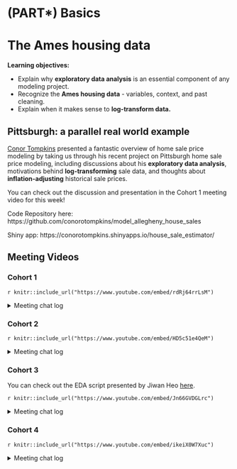 # (PART\*) Basics {-}

# The Ames housing data

**Learning objectives:**

- Explain why **exploratory data analysis** is an essential component of any modeling project.
- Recognize the **Ames housing data** - variables, context, and past cleaning.
- Explain when it makes sense to **log-transform data.**

## Pittsburgh: a parallel real world example

[Conor Tompkins](https://twitter.com/conor_tompkins) presented a fantastic overview of home sale price modeling by taking us through his recent project on Pittsburgh home sale price modeling, including discussions about his **exploratory data analysis**, motivations behind **log-transforming** sale data, and thoughts about **inflation-adjusting** historical sale prices. 

You can check out the discussion and presentation in the Cohort 1 meeting video for this week!

Code Repository here: https://github.com/conorotompkins/model_allegheny_house_sales

Shiny app: https://conorotompkins.shinyapps.io/house_sale_estimator/

## Meeting Videos

### Cohort 1

`r knitr::include_url("https://www.youtube.com/embed/rdRj64rrLsM")`

<details>
  <summary> Meeting chat log </summary>
  
```
00:11:41    Tyler Grant Smith:  does jon sound far away
00:11:44    Jonathan Trattner:  yes
00:11:58    Yoni Sidi:  Austin is far away
00:12:04    Tan Ho: very!
00:12:23    Conor Tompkins: https://conorotompkins.shinyapps.io/house_sale_estimator/
00:12:26    Jon Harmon (jonthegeek):    I ran out of USB slots temporarily so I'm using my crappy microphone for a bit.
00:26:41    Yoni Sidi:  what were the original motivations on cleaning the data, was it preset task driven or strictly data driven? 
00:27:59    Tan Ho: oops sorry :P
00:28:35    Juan Guillermo: Hi everyone
00:28:42    Jon Harmon (jonthegeek):    Welcome, Juan!
00:28:57    Juan Guillermo: thanks!
00:28:59    Darya Vanichkina:   With school districts vs council districts, how does that work? I.e. can school districts span counties, and does it make sense to adjust house price based on whether or not the house is in a good school district? [not US-based, so not 100% sure how it works on the ground]
00:29:46    Jon Harmon (jonthegeek):    I don't know about Pittsburgh, but school districts & council districts are completely unrelated in Austin.
00:29:46    Jonathan Trattner:  Did you save and document each of those iterations in the data cleaning set? Or were you just going through it looking for what you wanted?
00:30:06    Tan Ho: YAY JON
00:30:12    Jonathan Trattner:  Congrats!!
00:30:38    Jon Harmon (jonthegeek):    Thanks, it's exciting!
00:37:56    Tony ElHabr:    Conor, did you think about including additional data sets, such as Zillow's forecasts?
00:38:04    Asmae Toumi:    skimr is awesome, it can generate all sorts of summaries. you can also pipe it after a group_by
00:38:19    Darya Vanichkina:   It also works on the command line!
00:38:32    Darya Vanichkina:   Which is really impressive when working on cloud/HPC
00:39:12    David Severski: Zillow is pretty tight fisted about scraping their estimates.
00:39:28    pavitra:    is esquisse comparable with skimr? 
00:40:30    pavitra:    cool.. thanks!
00:40:43    Kevin Kent: Ohh esquisse is sketch in French. That makes sense
00:41:05    Jon Harmon (jonthegeek):    And now French speakers can laugh at me, Pavitra, AND Yoni's pronunciation!
00:41:44    pavitra:    well, I pronounced it like a total desi - "eskqueeeeez"..you cannot top that, Jon!
00:42:11    Asmae Toumi:    Really happy I tuned it tonight, didn’t know of priceR package to inflation adjust prices. Ive been doing it manually lol
00:42:24    Jon Harmon (jonthegeek):    yeah, that's great even on its own for sure!
00:42:45    Jon Harmon (jonthegeek):    He said GitHub so we need to make him give us the URL so we can put it in the book.
00:42:48    Tan Ho: I've been making use of CANSIM to access stats Canada data on stuff, i'm sure there's something comparable
00:43:03    pavitra:    does this dataset include demographics also? 
00:43:06    Tan Ho: https://github.com/stevecondylios/priceR
00:43:27    Joe Sydlowski:  I feel like I put a lot of blind trust in packages like that. How much do you validate the functions when you find a new package?
00:43:31    Jon Harmon (jonthegeek):    @pavitra I don't think this one did.
00:43:42    Asmae Toumi:    Speaking of hockey bruins currently kicking Pittsburgh’s ass right now
00:43:55    Tan Ho: boston home prices kicking everyone's ass rn
00:44:00    Asmae Toumi:    lmaooooo
00:44:07    Yoni Sidi:  def check the code and the level of unit testing
00:44:39    Tyler Grant Smith:  wouldnt neighborhod effect vary qith year of sale....gentrification etc
00:44:42    Jonathan Trattner:  It is on CRAN for whatever that’s worth
00:44:49    Yoni Sidi:  that's not worth much
00:44:54    Tan Ho: He's also in the DSLC slack channel
00:44:58    Yoni Sidi:  on CRAN means they passed cmd check 
00:45:05    Jonathan Trattner:  Well yeah
00:45:09    Jonathan Trattner:  But it also has some nice tests
00:45:12    Tony ElHabr:    yoni is going to need to interview him before he approves of the package
00:45:15    David Severski: A little basic looking. https://github.com/stevecondylios/priceR/blob/master/R/adjust_for_inflation.R#L298-L321
00:45:22    Jonathan Trattner:  Using api for world bank
00:46:08    David Severski: I tend to use indices direct from FRED for a lot of my own inflation conversion work.
00:46:31    Jon Harmon (jonthegeek):    Yeah, it definitely depends how important exact numbers are to you.
00:46:50    Kevin Kent: I guess inflation would be a feature you’d have to forecast out if you wanted to get predictions for the future? But still noodling on that.
00:47:07    Tyler Grant Smith:  it definitely is
00:47:29    Jon Harmon (jonthegeek):    It looks like that package allowed for future inflation.
00:47:41    Jon Harmon (jonthegeek):    (Conor commented out that part, but it showed in his code)
00:48:53    Kevin Kent: Oh nice. I feel like I run into that a lot in forecasting contexts - needing to be careful about the features and how uncertain they are in the future.
00:49:41    Scott Nestler:  An aside since we have some sports fans in the group. Pine-Richland is where Phil Jurkovic, the former ND backup QB (who's now the starter at BC) is from.
00:49:54    Asmae Toumi:    nice
00:52:29    Tyler Grant Smith:  id definitely consider esp since a lot of pricing is done as $/sqft
00:52:38    David Severski: I wonder if lot sizes would discretize cleanly. Lot sizes tend to bin, right?
00:52:44    Tyler Grant Smith:  did you engineer something like that
00:52:58    Jarad Jones:    To go along with Jon’s question about log transforming…..how would you all decide to do that or not?
00:53:38    Scott Nestler:  How did you collapse factor variables?  With fct_lump_n() or something else?
00:53:46    David Severski: Jarad - Plotting out the distributions is something I try to do consistently, then look to transforms to get close-er to a normal distribution.
00:54:18    Tyler Grant Smith:  not just log transform but box cox transforms more generally
00:54:22    Kevin Kent: I’d say it also depends on the assumptions of the model, and if they require normally distributed features.
00:54:22    Darya Vanichkina:   Yes, like David - eyeball it :(
00:54:34    Tony ElHabr:    yup. non negative is big use case
00:54:38    Asmae Toumi:    In the words of the iconic Andrew German, “Log transform, kids. And don’t listen to people who tell you otherwise.”
00:54:45    Darya Vanichkina:   Box Cox or Yeo Johnson
00:54:46    Asmae Toumi:    link:https://statmodeling.stat.columbia.edu/2019/08/21/you-should-usually-log-transform-your-positive-data/
00:54:56    Tyler Grant Smith:  i would talk but i have lots of loud kids around me
00:55:05    David Severski: “And trust me about the sunscreen…” ;)
00:55:33    Asmae Toumi:    Don’t forget the two finger rule for sunscreen also
00:55:37    Darya Vanichkina:   Kevin, I think that because we could be comparing models which do/do not require normally distributed residuals I’d transform (and then compare)
00:55:42    Arjun Paudel:   anytime you have a big tail
00:55:55    Tony ElHabr:    also, if you're combining two predictions, I think log-transformed has good theoretical properties
00:56:13    Kevin Kent: Yeah that makes sense
00:56:47    Jarad Jones:    That’s helpful, thanks!
00:56:52    Scott Nestler:  That student was trying to maximize their leverage.
00:57:05    Jon Harmon (jonthegeek):    They left and came back to the assignment but it's sometimes hard to see that.
00:57:13    Darya Vanichkina:   It doesn’t - but you’re usually comparing the performance of the two
00:57:18    Darya Vanichkina:   Right?
00:57:43    Tony ElHabr:    yeah, I don't think it really needs it. but never hurts to try multiple methods
00:57:52    Tony ElHabr:    tyler is the truth teller
00:58:00    Tony ElHabr:    he got the kids to calm down for long enough
00:58:27    Tyler Grant Smith:  yes that is one reason to do it
00:58:34    Tyler Grant Smith:  theyre in the bath now
00:58:39    pavitra:    for scientific assays, the dilutions are so large in range, I absolutely need to log-transform the data to make any sense of it
00:58:46    Jon Harmon (jonthegeek):    ^^^
00:59:00    Tony ElHabr:    also, you look smarter if you log transform
00:59:04    Darya Vanichkina:   LOL
00:59:07    Tony ElHabr:    your audience will think you know what you're doing
00:59:10    shamsuddeen:    lol
00:59:16    Kevin Kent: Lol fantastic
00:59:33    pavitra:    john murdoch
00:59:33    Darya Vanichkina:   I loved the RStudio conf talk where the FT journalist pros/cons of it
00:59:47    Darya Vanichkina:   Yes, there are also “normal people”…
01:00:23    Tyler Grant Smith:  lognormal people
01:01:35    Scott Nestler:  1 Full and 7 Half ???
01:02:13    Jonathan Trattner:  Maybe they’re complementary halves?
01:02:13    Tyler Grant Smith:  shower in the bedroom but i cant be bothered to go to another room for #2
01:03:39    Tan Ho: doesn't your house have a three-urinal men's washroom separate from a three-stall women's washroom?
01:03:40    Darya Vanichkina:   If possible, please, I’d love some documentation for all of the .R scripts on GitHub to make your thought process/prototyping clearer….
01:03:43    Asmae Toumi:    Is this on GitHub? I have a small aesthetic suggestion for the leaflet map so that the labels are on top of the color
01:04:15    Jon Harmon (jonthegeek):    I believe it is and we'll make him share it in the channel/in the bookdown :)
01:04:17    Darya Vanichkina:   I think it’s here? https://github.com/conorotompkins/model_allegheny_house_sales
01:04:28    Tan Ho: Yup, that's the one
01:04:43    Asmae Toumi:    thanks
01:05:00    Darya Vanichkina:   Sorry, need to run - thank you, everyone!
01:05:13    pavitra:    has connor already developed any models on this data?
01:05:13    Jon Harmon (jonthegeek):    See ya Darya!
01:05:26    Tan Ho: https://github.com/conorotompkins/model_allegheny_house_sales/tree/main/scripts/model @pavitra
01:05:28    Jon Harmon (jonthegeek):    @pavitra: Yup! he predicts the price based on those settings.
01:05:47    pavitra:    oh boy! neat
01:06:33    David Severski: Gotta run now. Thanks for the talk and the conversation!
01:07:30    Jon Harmon (jonthegeek):    A numeric value between 0 and 1 or an integer greater or equal to one. If it's less than one then factor levels whose rate of occurrence in the training set are below threshold will be "othered". If it's greater or equal to one then it's treated as a frequency and factor levels that occur less then threshold times will be "othered".
01:09:13    Jon Harmon (jonthegeek):    A logical. Should the step be skipped when the recipe is baked by bake.recipe()? While all operations are baked when prep.recipe() is run, some operations may not be able to be conducted on new data (e.g. processing the outcome variable(s)). Care should be taken when using skip = TRUE as it may affect the computations for subsequent operations
01:11:30    Jim Gruman: thankyou Conor
01:11:40    Kevin Kent: Nice job! Was helpful to talk through code and the concepts represented in it.
01:11:44    Tan Ho: thank you! that was awesome!
01:11:48    Jonathan Leslie:    Thanks, Conor!
01:11:51    caroline:   Thank you Conor
01:11:52    Joe Sydlowski:  Thanks Conor!
01:11:56    Laurens Put:    Thank you
01:11:59    Asmae Toumi:    Conor that was awesome. I hope it ends up on tidytuesday
01:12:00    Jarad Jones:    Nice job Conor, the whole end product is pretty impressive for a first shiny app!
01:12:00    pavitra:    thanks a lot, Connor..i think you finished the purpose of the book
```
</details>

### Cohort 2

`r knitr::include_url("https://www.youtube.com/embed/HD5c51e4QeM")`

<details>
  <summary> Meeting chat log </summary>
  
```
00:07:46	Janita Botha:	I am new here! My name is Janita (she/they) and I am a PhD student in sensory science. Not a programmer but need Tidy models to work for me... I've caught up with the YouTube videos of the other cohorts
00:08:15	Janita Botha:	Also, I am based it New Zealand. It is 7AM on a Monday morning here
00:08:24	Roberto Villegas-Diaz:	Welcome!
00:08:33	Stephen Holsenbeck:	wow!
00:09:05	shamsuddeen:	Welcome Janita, you are welcome.
00:09:15	August:	Hi Janita, Welcome to the best cohort :D
00:18:53	Luke Shaw:	In answer to the question on differences between the Ames data sets, I think it's explained here:
00:18:57	Luke Shaw:	https://github.com/topepo/AmesHousing/blob/master/R/make_ames.R
00:20:46	August:	I really love dlookr for exploratory data analysis: https://github.com/choonghyunryu/dlookr and skimr for initial views of data structures https://cran.r-project.org/web/packages/skimr/vignettes/skimr.html.  
00:21:35	Kevin Kent:	Thanks august. I’ve never heard of dlookr
00:23:52	shamsuddeen:	a logarithmic transform may also stabilize the variance in a way that makes inference more legitimate.
00:24:36	Janita Botha:	As far as I understand it also reduces the impact of outliers on modelling
00:29:29	rahul bahadur:	Yes, One assumption of linear regression is that variance is constant. If this is not met, a log transform might help in keeping the variance constant.
00:34:33	Kevin Kent:	This is the code for the book https://github.com/tidymodels/TMwR
00:35:59	shamsuddeen:	pathological distributions
00:36:41	Kevin Kent:	“The Cauchy distribution is often used in statistics as the canonical example of a "pathological" distribution since both its expected value and its variance are undefined”
00:37:02	Kevin Kent:	https://en.wikipedia.org/wiki/Cauchy_distribution
00:37:34	Kevin Kent:	https://en.wikipedia.org/wiki/Pathological_(mathematics)
00:41:15	Kevin Kent:	https://statisticsbyjim.com/regression/multicollinearity-in-regression-analysis/
00:46:01	Janita Botha:	Yes! "Getting used to it" is such a good way of saying it
00:46:43	shamsuddeen:	Yes, that’s right
00:50:58	Kevin Kent:	Principal component analysis (PCA) would be one approach to reduce correlated predictors to a smaller group of predictors
00:51:19	Carlo M:	specifically for multicollinearity: the easiest mental model I have is to take it to the 'extreme' case. Suppose you have y ~ x1 + x2, and you have x1 and x2 perfectly correlated, e.g. x2 = 2*x1 (x2 is perfectly calculable with that relationship). then, it's possible to just do the following y ~ x1 + (2*x1) => y~3x1. That is, one can just do y ~ x1 (via model parsimony)
00:52:15	Carlo M:	you're welcome :)
00:57:32	Janita Botha:	All good
00:57:35	Janita Botha:	:)
00:57:42	shamsuddeen:	Thank you all
00:57:59	rahul bahadur:	Thanks
00:58:43	Janita Botha:	Thanks....
```
</details>

### Cohort 3

You can check out the EDA script presented by Jiwan Heo [here](./data/04-the_ames_housing_data_eda.Rmd). 

`r knitr::include_url("https://www.youtube.com/embed/Jn66GVDGLrc")`

<details>
  <summary> Meeting chat log </summary>
  
```
00:03:49	Daniel Chen:	https://r4ds.github.io/bookclub-tmwr/
00:08:31	jiwan:	https://cran.r-project.org/web/packages/AmesHousing/AmesHousing.pdf
00:17:34	Daniel Chen:	can you show qqplot of the transforemed plot?
00:18:27	Daniel Chen:	it should be qqnorm(VALUES)
00:18:48	Daniel Chen:	http://www.sthda.com/english/wiki/qq-plots-quantile-quantile-plots-r-base-graphs
00:24:18	Chris Martin:	No, audio or video from me today I'm afraid …
00:33:15	Toryn Schafer:	Thanks for the demo, Jiwan, have to head out early!
00:47:41	Hannah Frick:	I also need to leave a littel early, thanks for the live demo - always interesting to see people explore datasets!
00:53:53	Chris Martin:	Thanks for the demo!
00:56:44	Chris Martin:	I some times end up coming back to EDA after doing some modelling. So, try not to worry too much about covering everything in an initial EDA.
00:58:48	Chris Martin:	Thanks everyone
```
  
</details>

### Cohort 4

`r knitr::include_url("https://www.youtube.com/embed/ikeiX0W7Xuc")`

<details>
  <summary> Meeting chat log </summary>
  
```
00:23:01	Federica Gazzelloni:	book club notes: https://r4ds.github.io/bookclub-tmwr/the-ames-housing-data.html
00:50:24	Laura Prado de Assis:	here's what's in the book reg_ames <- lm(Sale_Price ~ Neighborhood, ames)
00:50:38	Laura Prado de Assis:	sorry, I said lat+long, but it was neighborhood
00:51:05	Laura Prado de Assis:	ames <- ames %>% mutate(Sale_Price = log10(Sale_Price))
01:01:56	Stephen Charlesworth:	I have to drop off, too, thanks all!
```
</details>
